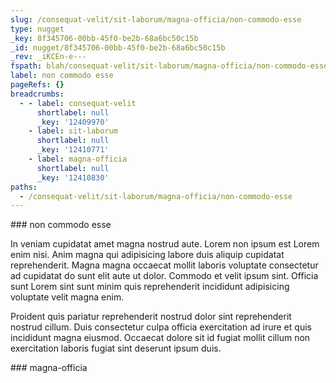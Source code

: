 ```yaml
---
slug: /consequat-velit/sit-laborum/magna-officia/non-commodo-esse
type: nugget
_key: 8f345706-00bb-45f0-be2b-68a6bc50c15b
_id: nugget/8f345706-00bb-45f0-be2b-68a6bc50c15b
_rev: _iKCEn-e---
fspath: blah/consequat-velit/sit-laborum/magna-officia/non-commodo-esse.md
label: non commodo esse
pageRefs: {}
breadcrumbs:
  - - label: consequat-velit
      shortlabel: null
      _key: '12409970'
    - label: sit-laborum
      shortlabel: null
      _key: '12410771'
    - label: magna-officia
      shortlabel: null
      _key: '12410830'
paths:
  - /consequat-velit/sit-laborum/magna-officia/non-commodo-esse
---
```


<NuggetArea>
<Nugget slug="/consequat-velit/sit-laborum/magna-officia/non-commodo-esse" type="nugget" _key="8f345706-00bb-45f0-be2b-68a6bc50c15b" _id="nugget/8f345706-00bb-45f0-be2b-68a6bc50c15b" _rev="_iKCEn-e---" fspath="blah/consequat-velit/sit-laborum/magna-officia/non-commodo-esse.md" label="non commodo esse" paths="/consequat-velit/sit-laborum/magna-officia/non-commodo-esse">
<NuggetBody>
### non commodo esse

In veniam cupidatat amet magna nostrud aute. Lorem non ipsum est Lorem enim nisi. Anim magna qui adipisicing labore duis aliquip cupidatat reprehenderit. Magna magna occaecat mollit laboris voluptate consectetur ad cupidatat do sunt elit aute ut dolor. Commodo et velit ipsum sint. Officia sunt Lorem sint sunt minim quis reprehenderit incididunt adipisicing voluptate velit magna enim.

Proident quis pariatur reprehenderit nostrud dolor sint reprehenderit nostrud cillum. Duis consectetur culpa officia exercitation ad irure et quis incididunt magna eiusmod. Occaecat dolore sit id fugiat mollit cillum non exercitation laboris fugiat sint deserunt ipsum duis.

</NuggetBody>
<Breadcrumbs>
<Crumbs>
<Crumb _key="12409970" label="consequat-velit" /><Crumb _key="12410771" label="sit-laborum" /><Crumb _key="12410830" label="magna-officia" />
</Crumbs>
</Breadcrumbs>
</Nugget>

<NuggetsInbound>
</NuggetsInbound>
<NuggetsOutbound>
</NuggetsOutbound>
</NuggetArea>
<PassagesInbound>
<Passage direction="inbound" type="passage" _key="12410830" _id="passage/12410830" _rev="_iKCEn-a---" label="magna-officia" passage="magna-officia" fspath="blah/consequat-velit/sit-laborum/magna-officia" paths="/consequat-velit/sit-laborum/magna-officia" slug="/consequat-velit/sit-laborum/magna-officia">
<NuggetBody>
### magna-officia

</NuggetBody>
<Breadcrumbs>
<Crumbs>
<Crumb _key="12409970" label="consequat-velit" /><Crumb _key="12410771" label="sit-laborum" />
</Crumbs>
</Breadcrumbs>
</Passage>

</PassagesInbound>
<PassagesOutbound>
</PassagesOutbound>